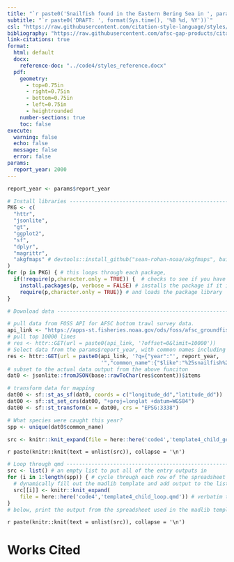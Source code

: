 ```yaml
---
title: "`r paste0('Snailfish found in the Eastern Bering Sea in ', params$report_year)`"
subtitle: "`r paste0('DRAFT: ', format(Sys.time(), '%B %d, %Y'))`"
csl: "https://raw.githubusercontent.com/citation-style-language/styles/master/apa-no-ampersand.csl"
bibliography: "https://raw.githubusercontent.com/afsc-gap-products/citations/main/cite/bibliography.bib"
link-citations: true
format: 
  html: default
  docx:
    reference-doc: "../code4/styles_reference.docx" 
  pdf: 
    geometry:
      - top=0.75in
      - right=0.75in
      - bottom=0.75in
      - left=0.75in
      - heightrounded
    number-sections: true
    toc: false
execute:
  warning: false
  echo: false
  message: false
  error: false
params: 
  report_year: 2000
---
```


```r

report_year <- params$report_year

# Install libraries ------------------------------------------------------------
PKG <- c(
  "httr", 
  "jsonlite", 
  "gt", 
  "ggplot2", 
  "sf", 
  "dplyr",
  "magrittr", 
  "akgfmaps" # devtools::install_github("sean-rohan-noaa/akgfmaps", build_vignettes = TRUE)
)
for (p in PKG) { # this loops through each package, 
  if(!require(p,character.only = TRUE)) {  # checks to see if you have the package installed
    install.packages(p, verbose = FALSE) # installs the package if it is not installed
    require(p,character.only = TRUE)} # and loads the package library
}
```

```r
# Download data ----------------------------------------------------------------

# pull data from FOSS API for AFSC bottom trawl survey data. 
api_link <- "https://apps-st.fisheries.noaa.gov/ods/foss/afsc_groundfish_survey/" # link to the API
# pull top 10000 lines
# res <- httr::GET(url = paste0(api_link, '?offset=0&limit=10000')) 
# Select data from the params$report_year, with common names including "snailfish", in the eastern bering sea
res <- httr::GET(url = paste0(api_link, '?q={"year":"', report_year,
                              '","common_name":{"$like":"%25snailfish%25"},"srvy":"EBS"}'))
# subset to the actual data output from the above funciton
dat0 <- jsonlite::fromJSON(base::rawToChar(res$content))$items

# transform data for mapping
dat00 <- sf::st_as_sf(dat0, coords = c("longitude_dd","latitude_dd"))
dat00 <- sf::st_set_crs(dat00, "+proj=longlat +datum=WGS84") 
dat00 <- sf::st_transform(x = dat00, crs = "EPSG:3338")

# What species were caught this year?
spp <- unique(dat0$common_name)
```

```r
src <- knitr::knit_expand(file = here::here('code4','template4_child_general.qmd'))
```

`r paste(knitr::knit(text = unlist(src)), collapse = '\n')`

```r
# Loop through qmd -------------------------------------------------------------
src <- list() # an empty list to put all of the entry outputs in
for (i in 1:length(spp)) { # cycle through each row of the spreadsheet
  # dynamically fill out the madlib template and add output to the list
  src[[i]] <- knitr::knit_expand(
    file = here::here('code4','template4_child_loop.qmd')) # verbatim the same to code2 example
}
# below, print the output from the spreadsheet used in the madlib template
```

`r paste(knitr::knit(text = unlist(src)), collapse = '\n')`

# Works Cited

<div id="refs"></div>

